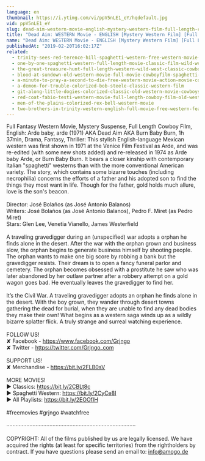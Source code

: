 ```yaml
---
language: en
thumbnail: https://i.ytimg.com/vi/ppV5nLE1_eY/hqdefault.jpg
vid: ppV5nLE1_eY
slug: dead-aim-western-movie-english-mystery-western-film-full-length-cult-movie-thriller
title: "Dead Aim: WESTERN Movie - ENGLISH [Mystery Western Film] [Full Length] [Cult Movie] Thriller"
name: "Dead Aim: WESTERN Movie - ENGLISH [Mystery Western Film] [Full Length] [Cult Movie] Thriller"
publishedAt: "2019-02-20T16:02:17Z"
related:
  - trinity-sees-red-terence-hill-spaghetti-western-free-western-movie-cowboys-full-films
  - one-by-one-spaghetti-western-full-length-movie-classic-film-wild-west-cowboys
  - the-great-treasure-hunt-full-length-western-wild-west-classic-cowboy-movie-full-movies
  - blood-at-sundown-old-western-movie-full-movie-cowboyfilm-spaghetti-western-english
  - a-minute-to-pray-a-second-to-die-free-western-movie-action-movie-cowboys-full-movies
  - a-demon-for-trouble-colorized-bob-steele-classic-western-film
  - git-along-little-dogies-colorized-classic-old-western-movie-cowboys
  - red-coat-fabio-testi-western-movie-full-length-cowboy-film-old-west
  - men-of-the-plains-colorized-rex-bell-western-movie
  - two-brothers-in-trinity-western-english-full-movie-free-western-feature-film-spaghetti-western
---
```


Full Fantasy Western Movie, Mystery Suspense, Full Length Cowboy Film, English: Arde baby, arde (1971) AKA Dead Aim AKA Burn Baby Burn, 1h 37min, Drama, Fantasy, Thriller: This stylish English-language Mexican western was first shown in 1971 at the Venice Film Festival as Arde, and was re-edited (with some new shots added) and re-released in 1974 as Arde baby Arde, or Burn Baby Burn. It bears a closer kinship with contemporary Italian "spaghetti" westerns than with the more conventional American variety. The story, which contains some bizarre touches (including necrophilia) concerns the efforts of a father and his adopted son to find the things they most want in life. Though for the father, gold holds much allure, love is the son's beacon. <br />
<br />
Director: José Bolaños (as José Antonio Balanos)<br />
Writers: José Bolaños (as José Antonio Balanos), Pedro F. Miret (as Pedro Miret)<br />
Stars: Glen Lee, Venetia Vianello, James Westerfield <br />
<br />
A traveling gravedigger during an (unspecified) war adopts a orphan he finds alone in the desert. After the war with the orphan grown and business slow, the orphan begins to generate business himself by shooting people. The orphan wants to make one big score by robbing a bank but the gravedigger resists. Their dream is to open a fancy funeral parlor and cemetery. The orphan becomes obsessed with a prostitute he saw who was later abandoned by her outlaw partner after a robbery attempt on a gold wagon goes bad. He eventually leaves the gravedigger to find her.<br />
<br />
It’s the Civil War. A traveling gravedigger adopts an orphan he finds alone in the desert. With the boy grown, they wander through desert towns gathering the dead for burial, when they are unable to find any dead bodies they make their own! What begins as a western saga winds up as a wildly bizarre splatter flick.  A truly strange and surreal watching experience.<br />
<br />
FOLLOW US!<br />
✘ Facebook - https://www.facebook.com/Grjngo<br />
✘ Twitter - https://twitter.com/Grjngo_com<br />
<br />
SUPPORT US!<br />
✘ Merchandise - https://bit.ly/2FLB0sV<br />
<br />
MORE MOVIES! <br />
► Classics: https://bit.ly/2CBLt8c <br />
► Spaghetti Western: https://bit.ly/2CyCe8I <br />
► All Playlists: https://bit.ly/2EOOfIH <br />
<br />
#freemovies #grjngo #watchfree<br />
<br />
····················································································<br />
<br />
COPYRIGHT: All of the films published by us are legally licensed. We have acquired the rights (at least for specific territories) from the rightholders by contract. If you have questions please send an email to: info@amogo.de